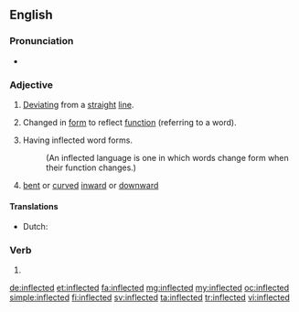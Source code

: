 ==English==

===Pronunciation===
* {{audio|en-us-inflected.ogg|Audio (US)|lang=en}}

===Adjective===
{{en-adj}}

# [[deviate|Deviating]] from a [[straight]] [[line]]. 
# {{context|grammar|lang=en}} Changed in [[form]] to reflect [[function]] (referring to a word).
# {{context|linguistics|lang=en}} Having inflected word forms. 
#:(An inflected language is one in which words change form when their function changes.)
# {{context|botany|lang=en}} [[bent]] or [[curved]] [[inward]] or [[downward]]

====Translations====
{{trans-top|(grammar)}}
* Dutch: {{t+|nl|verbogen}}
{{trans-mid}}
{{trans-bottom}}

===Verb===
{{head|en}}

# {{en-past of|inflect}}

[[de:inflected]]
[[et:inflected]]
[[fa:inflected]]
[[mg:inflected]]
[[my:inflected]]
[[oc:inflected]]
[[simple:inflected]]
[[fi:inflected]]
[[sv:inflected]]
[[ta:inflected]]
[[tr:inflected]]
[[vi:inflected]]